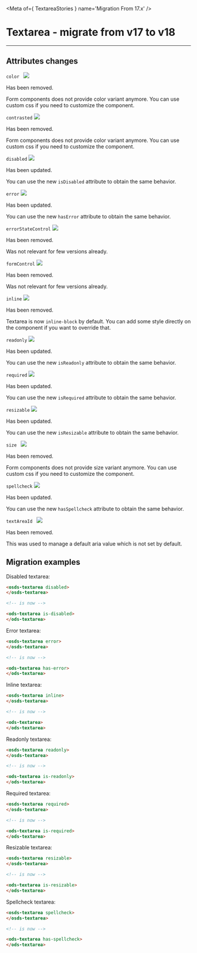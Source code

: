 
<Meta of={ TextareaStories } name='Migration From 17.x' />

# Textarea - migrate from v17 to v18
----

## Attributes changes

`color ` <img src="https://img.shields.io/badge/removed-FF0000" />

Has been removed.

Form components does not provide color variant anymore.
You can use custom css if you need to customize the component.

`contrasted` <img src="https://img.shields.io/badge/removed-FF0000" />

Has been removed.

Form components does not provide color variant anymore.
You can use custom css if you need to customize the component.

`disabled` <img src="https://img.shields.io/badge/updated-00FFFF" />

Has been updated.

You can use the new `isDisabled` attribute to obtain the same behavior.

`error` <img src="https://img.shields.io/badge/updated-00FFFF" />

Has been updated.

You can use the new `hasError` attribute to obtain the same behavior.

`errorStateControl` <img src="https://img.shields.io/badge/removed-FF0000" />

Has been removed.

Was not relevant for few versions already.

`formControl` <img src="https://img.shields.io/badge/removed-FF0000" />

Has been removed.

Was not relevant for few versions already.

`inline` <img src="https://img.shields.io/badge/removed-FF0000" />

Has been removed.

Textarea is now `inline-block` by default.
You can add some style directly on the component if you want to override that.

`readonly` <img src="https://img.shields.io/badge/updated-00FFFF" />

Has been updated.

You can use the new `isReadonly` attribute to obtain the same behavior.

`required` <img src="https://img.shields.io/badge/updated-00FFFF" />

Has been updated.

You can use the new `isRequired` attribute to obtain the same behavior.

`resizable` <img src="https://img.shields.io/badge/updated-00FFFF" />

Has been updated.

You can use the new `isResizable` attribute to obtain the same behavior.

`size ` <img src="https://img.shields.io/badge/removed-FF0000" />

Has been removed.

Form components does not provide size variant anymore.
You can use custom css if you need to customize the component.

`spellcheck` <img src="https://img.shields.io/badge/updated-00FFFF" />

Has been updated.

You can use the new `hasSpellcheck` attribute to obtain the same behavior.

`textAreaId ` <img src="https://img.shields.io/badge/removed-FF0000" />

Has been removed.

This was used to manage a default aria value which is not set by default.

## Migration examples

Disabled textarea:
```html
<osds-textarea disabled>
</osds-textarea>

<!-- is now -->

<ods-textarea is-disabled>
</ods-textarea>
```

Error textarea:
```html
<osds-textarea error>
</osds-textarea>

<!-- is now -->

<ods-textarea has-error>
</ods-textarea>
```

Inline textarea:
```html
<osds-textarea inline>
</osds-textarea>

<!-- is now -->

<ods-textarea>
</ods-textarea>
```

Readonly textarea:
```html
<osds-textarea readonly>
</osds-textarea>

<!-- is now -->

<ods-textarea is-readonly>
</ods-textarea>
```

Required textarea:
```html
<osds-textarea required>
</osds-textarea>

<!-- is now -->

<ods-textarea is-required>
</ods-textarea>
```

Resizable textarea:
```html
<osds-textarea resizable>
</osds-textarea>

<!-- is now -->

<ods-textarea is-resizable>
</ods-textarea>
```

Spellcheck textarea:
```html
<osds-textarea spellcheck>
</osds-textarea>

<!-- is now -->

<ods-textarea has-spellcheck>
</ods-textarea>
```
